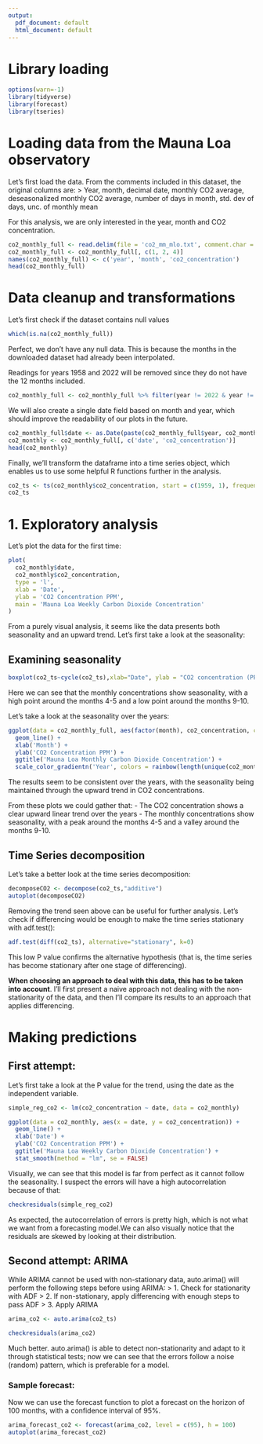 ```yaml
---
output:
  pdf_document: default
  html_document: default
---
```

# Library loading
```r
options(warn=-1)
library(tidyverse)
library(forecast)
library(tseries)
```


# Loading data from the Mauna Loa observatory
Let's first load the data. From the comments included in this dataset, the original columns are:
> Year, month, decimal date, monthly CO2 average, deseasonalized monthly CO2 average, number of days in month, std. dev of days, unc. of monthly mean

For this analysis, we are only interested in the year, month and CO2 concentration.
```r
co2_monthly_full <- read.delim(file = 'co2_mm_mlo.txt', comment.char = '#', header = F, sep = '')
co2_monthly_full <- co2_monthly_full[, c(1, 2, 4)]
names(co2_monthly_full) <- c('year', 'month', 'co2_concentration')
head(co2_monthly_full)
```

# Data cleanup and transformations
Let's first check if the dataset contains null values
```r
which(is.na(co2_monthly_full))
```
Perfect, we don't have any null data. This is because the months in the downloaded dataset had already been interpolated.


Readings for years 1958 and 2022 will be removed since they do not have the 12 months included.
```r
co2_monthly_full <- co2_monthly_full %>% filter(year != 2022 & year != 1958)
```

We will also create a single date field based on month and year, which should improve the readability of our plots in the future.
```r
co2_monthly_full$date <- as.Date(paste(co2_monthly_full$year, co2_monthly_full$month, 1, sep = '-'), format = '%Y-%m-%d')
co2_monthly <- co2_monthly_full[, c('date', 'co2_concentration')]
head(co2_monthly)
```




Finally, we'll transform the dataframe into a time series object, which enables us to use some helpful R functions further in the analysis.
```r
co2_ts <- ts(co2_monthly$co2_concentration, start = c(1959, 1), frequency = 12)
co2_ts
```

# 1. Exploratory analysis

Let's plot the data for the first time:
```r
plot(
  co2_monthly$date,
  co2_monthly$co2_concentration,
  type = 'l',
  xlab = 'Date',
  ylab = 'CO2 Concentration PPM',
  main = 'Mauna Loa Weekly Carbon Dioxide Concentration'
)
```

From a purely visual analysis, it seems like the data presents both seasonality and an upward trend. Let's first take a look at the seasonality:

## Examining seasonality
```r
boxplot(co2_ts~cycle(co2_ts),xlab="Date", ylab = "CO2 concentration (PPM)",main ="Monthly CO2 average from 1959 to 2021")
```
Here we can see that the monthly concentrations show seasonality, with a high point around the months 4-5 and a low point around the months 9-10.

Let's take a look at the seasonality over the years:
```r
ggplot(data = co2_monthly_full, aes(factor(month), co2_concentration, colour = year, group = year)) +
  geom_line() +
  xlab('Month') +
  ylab('CO2 Concentration PPM') + 
  ggtitle('Mauna Loa Monthly Carbon Dioxide Concentration') +
  scale_color_gradientn('Year', colors = rainbow(length(unique(co2_monthly_full$month))))
```
The results seem to be consistent over the years, with the seasonality being maintained through the upward trend in CO2 concentrations.

From these plots we could gather that:
- The CO2 concentration shows a clear upward linear trend over the years
- The monthly concentrations show seasonality, with a peak around the months 4-5 and a valley around the months 9-10.

## Time Series decomposition
Let's take a better look at the time series decomposition:
```r
decomposeCO2 <- decompose(co2_ts,"additive")
autoplot(decomposeCO2)
```

Removing the trend seen above can be useful for further analysis. Let's check if differencing would be enough to make the time series stationary with adf.test():
```r
adf.test(diff(co2_ts), alternative="stationary", k=0)
```
This low P value confirms the alternative hypothesis (that is, the time series has become stationary after one stage of differencing). 

**When choosing an approach to deal with this data, this has to be taken into account**. I'll first present a naive approach not dealing with the non-stationarity of the data, and then I'll compare its results to an approach that applies differencing.


# Making predictions
## First attempt: 
Let's first take a look at the P value for the trend, using the date as the independent variable.
```r
simple_reg_co2 <- lm(co2_concentration ~ date, data = co2_monthly)
```

```r
ggplot(data = co2_monthly, aes(x = date, y = co2_concentration)) +
  geom_line() +
  xlab('Date') +
  ylab('CO2 Concentration PPM') + 
  ggtitle('Mauna Loa Weekly Carbon Dioxide Concentration') +
  stat_smooth(method = "lm", se = FALSE)
```
Visually, we can see that this model is far from perfect as it cannot follow the seasonality. I suspect the errors will have a high autocorrelation because of that:

```r
checkresiduals(simple_reg_co2)
```
As expected, the autocorrelation of errors is pretty high, which is not what we want from a forecasting model.We can also visually notice that the residuals are skewed by looking at their distribution.

## Second attempt: ARIMA
While ARIMA cannot be used with non-stationary data, auto.arima() will perform the following steps before using ARIMA:
> 1. Check for stationarity with ADF
> 2. If non-stationary, apply differencing with enough steps to pass ADF
> 3. Apply ARIMA

```r
arima_co2 <- auto.arima(co2_ts)
```

```r
checkresiduals(arima_co2)
```
Much better. auto.arima() is able to detect non-stationarity and adapt to it through statistical tests; now we can see that the errors follow a noise (random) pattern, which is preferable for a model.

### Sample forecast:
Now we can use the forecast function to plot a forecast on the horizon of 100 months, with a confidence interval of 95%.
```r
arima_forecast_co2 <- forecast(arima_co2, level = c(95), h = 100)
autoplot(arima_forecast_co2)
```

